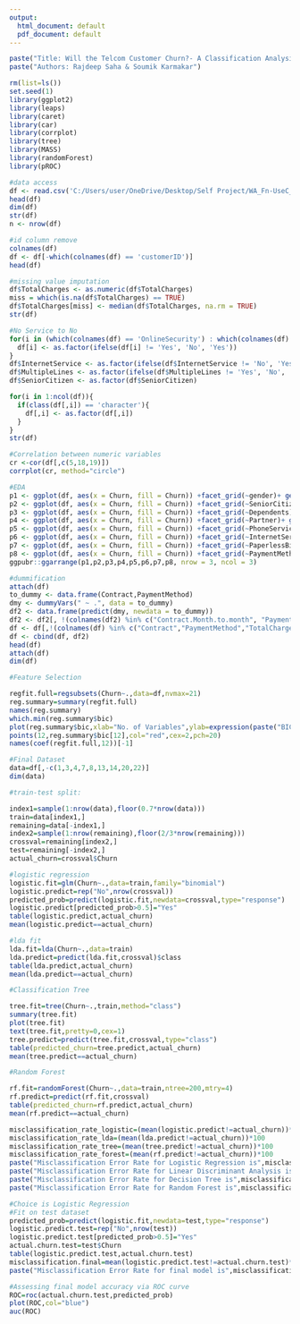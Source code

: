 ---
output:
  html_document: default
  pdf_document: default
---

```{r}
paste("Title: Will the Telcom Customer Churn?- A Classification Analysis")
paste("Authors: Rajdeep Saha & Soumik Karmakar")
```

```{r}
rm(list=ls())
set.seed(1)
library(ggplot2)
library(leaps)
library(caret)
library(car)
library(corrplot)
library(tree)
library(MASS)
library(randomForest)
library(pROC)
```

```{r}
#data access
df <- read.csv('C:/Users/user/OneDrive/Desktop/Self Project/WA_Fn-UseC_-Telco-Customer-Churn.csv')
head(df)
dim(df)
str(df)
n <- nrow(df)
```

```{r}
#id column remove
colnames(df)
df <- df[-which(colnames(df) == 'customerID')]
head(df)
```

```{r}
#missing value imputation
df$TotalCharges <- as.numeric(df$TotalCharges)
miss = which(is.na(df$TotalCharges) == TRUE)
df$TotalCharges[miss] <- median(df$TotalCharges, na.rm = TRUE) 
str(df)
```

```{r}
#No Service to No
for(i in (which(colnames(df) == 'OnlineSecurity') : which(colnames(df) == 'StreamingMovies'))){
  df[i] <- as.factor(ifelse(df[i] != 'Yes', 'No', 'Yes'))
}
df$InternetService <- as.factor(ifelse(df$InternetService != 'No', 'Yes', 'No'))
df$MultipleLines <- as.factor(ifelse(df$MultipleLines != 'Yes', 'No', 'Yes'))
df$SeniorCitizen <- as.factor(df$SeniorCitizen)

for(i in 1:ncol(df)){
  if(class(df[,i]) == 'character'){
    df[,i] <- as.factor(df[,i])
  }
}
str(df)
```

```{r}
#Correlation between numeric variables
cr <-cor(df[,c(5,18,19)])
corrplot(cr, method="circle")
```

```{r}
#EDA
p1 <- ggplot(df, aes(x = Churn, fill = Churn)) +facet_grid(~gender)+ geom_bar() +ggtitle("Churn - Gender") + theme_bw()
p2 <- ggplot(df, aes(x = Churn, fill = Churn)) +facet_grid(~SeniorCitizen)+ geom_bar() + ggtitle("Churn - SeniorCitizen") + theme_bw()
p3 <- ggplot(df, aes(x = Churn, fill = Churn)) +facet_grid(~Dependents)+ geom_bar() + ggtitle("Churn - Dependents") + theme_bw()
p4 <- ggplot(df, aes(x = Churn, fill = Churn)) +facet_grid(~Partner)+ geom_bar() + ggtitle("Churn - Partner") + theme_bw()
p5 <- ggplot(df, aes(x = Churn, fill = Churn)) +facet_grid(~PhoneService)+ geom_bar() + ggtitle("Churn - PhoneService")+ theme_bw()
p6 <- ggplot(df, aes(x = Churn, fill = Churn)) +facet_grid(~InternetService)+ geom_bar() + ggtitle("Churn - InternetService") + theme_bw()
p7 <- ggplot(df, aes(x = Churn, fill = Churn)) +facet_grid(~PaperlessBilling)+ geom_bar() + ggtitle("Churn - PaperlessBilling") + theme_bw()
p8 <- ggplot(df, aes(x = Churn, fill = Churn)) +facet_grid(~PaymentMethod)+ geom_bar() + ggtitle("Churn - Payment Method") + theme_bw()
ggpubr::ggarrange(p1,p2,p3,p4,p5,p6,p7,p8, nrow = 3, ncol = 3) 
```

```{r}
#dummification
attach(df)
to_dummy <- data.frame(Contract,PaymentMethod)
dmy <- dummyVars(" ~ .", data = to_dummy)
df2 <- data.frame(predict(dmy, newdata = to_dummy))
df2 <- df2[, !(colnames(df2) %in% c("Contract.Month.to.month", "PaymentMethod.Bank.transfer..automatic."))]
df <- df[,!(colnames(df) %in% c("Contract","PaymentMethod","TotalCharges"))]
df <- cbind(df, df2)
head(df)
attach(df)
dim(df)
```

```{r}
#Feature Selection

regfit.full=regsubsets(Churn~.,data=df,nvmax=21)
reg.summary=summary(regfit.full)
names(reg.summary)
which.min(reg.summary$bic)
plot(reg.summary$bic,xlab="No. of Variables",ylab=expression(paste("BIC")),type="l")
points(12,reg.summary$bic[12],col="red",cex=2,pch=20)
names(coef(regfit.full,12))[-1]
```

```{r}
#Final Dataset
data=df[,-c(1,3,4,7,8,13,14,20,22)]
dim(data)
```

```{r}
#train-test split:

index1=sample(1:nrow(data),floor(0.7*nrow(data)))
train=data[index1,]
remaining=data[-index1,]
index2=sample(1:nrow(remaining),floor(2/3*nrow(remaining)))
crossval=remaining[index2,]
test=remaining[-index2,]
actual_churn=crossval$Churn
```

```{r}
#logistic regression
logistic.fit=glm(Churn~.,data=train,family="binomial")
logistic.predict=rep("No",nrow(crossval))
predicted_prob=predict(logistic.fit,newdata=crossval,type="response")
logistic.predict[predicted_prob>0.5]="Yes"
table(logistic.predict,actual_churn)
mean(logistic.predict==actual_churn)
```

```{r}
#lda fit
lda.fit=lda(Churn~.,data=train)
lda.predict=predict(lda.fit,crossval)$class
table(lda.predict,actual_churn)
mean(lda.predict==actual_churn)
```

```{r}
#Classification Tree

tree.fit=tree(Churn~.,train,method="class")
summary(tree.fit)
plot(tree.fit)
text(tree.fit,pretty=0,cex=1)
tree.predict=predict(tree.fit,crossval,type="class")
table(predicted_churn=tree.predict,actual_churn)
mean(tree.predict==actual_churn)
```

```{r}
#Random Forest

rf.fit=randomForest(Churn~.,data=train,ntree=200,mtry=4)
rf.predict=predict(rf.fit,crossval)
table(predicted_churn=rf.predict,actual_churn)
mean(rf.predict==actual_churn)
```
```{r}
misclassification_rate_logistic=(mean(logistic.predict!=actual_churn))*100
misclassification_rate_lda=(mean(lda.predict!=actual_churn))*100
misclassification_rate_tree=(mean(tree.predict!=actual_churn))*100
misclassification_rate_forest=(mean(rf.predict!=actual_churn))*100
paste("Misclassification Error Rate for Logistic Regression is",misclassification_rate_logistic,"%")
paste("Misclassification Error Rate for Linear Discriminant Analysis is is",misclassification_rate_lda,"%")
paste("Misclassification Error Rate for Decision Tree is",misclassification_rate_tree,"%")
paste("Misclassification Error Rate for Random Forest is",misclassification_rate_forest,"%")
```

```{r}
#Choice is Logistic Regression
#Fit on test dataset
predicted_prob=predict(logistic.fit,newdata=test,type="response")
logistic.predict.test=rep("No",nrow(test))
logistic.predict.test[predicted_prob>0.5]="Yes"
actual.churn.test=test$Churn
table(logistic.predict.test,actual.churn.test)
misclassification.final=mean(logistic.predict.test!=actual.churn.test)*100
paste("Misclassification Error Rate for final model is",misclassification.final,"%")
```

```{r}
#Assessing final model accuracy via ROC curve
ROC=roc(actual.churn.test,predicted_prob)
plot(ROC,col="blue")
auc(ROC)
```

